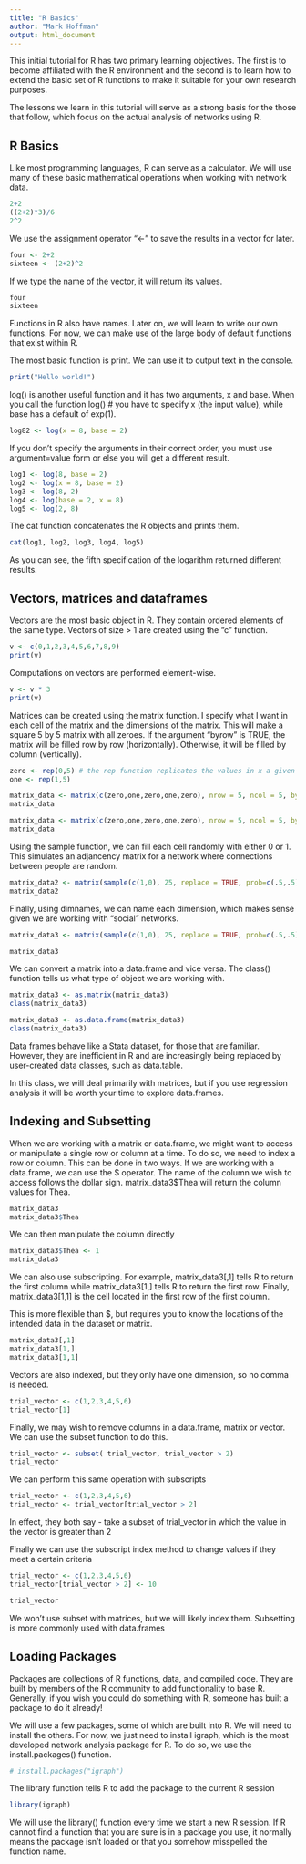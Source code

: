 ```yaml
---
title: "R Basics"
author: "Mark Hoffman"
output: html_document
---
```


This initial tutorial for R has two primary learning objectives.  The first is to become affiliated with the R environment and the second is to learn how to extend the basic set of R functions to make it suitable for your own research purposes.  

The lessons we learn in this tutorial will serve as a strong basis for the those that follow, which focus on the actual analysis of networks using R. 

## R Basics

Like most programming languages, R can serve as a calculator.  We will use many of these basic mathematical operations when working with network data.

```r
2+2
((2+2)*3)/6
2^2
```

We use the assignment operator "<-" to save the results in a vector for later. 

```r
four <- 2+2
sixteen <- (2+2)^2
```

If we type the name of the vector, it will return its values. 

```r
four
sixteen
```

Functions in R also have names. Later on, we will learn to write our own functions.  For now, we can make use of the large body of default functions that exist within R.

The most basic function is print.  We can use it to output text in the console.

```r
print("Hello world!")
```

log() is another useful function and it has two arguments, x and base.  When you call the function log()
# you have to specify x (the input value), while base has a default of exp(1). 

```r
log82 <- log(x = 8, base = 2)
```

If you don't specify the arguments in their correct order, you must use argument=value form or else you will get a different result.

```r
log1 <- log(8, base = 2)
log2 <- log(x = 8, base = 2)
log3 <- log(8, 2)
log4 <- log(base = 2, x = 8)
log5 <- log(2, 8)
```

The cat function concatenates the R objects and prints them. 
```r
cat(log1, log2, log3, log4, log5)
```

As you can see, the fifth specification of the logarithm returned different results.

## Vectors, matrices and dataframes 

Vectors are the most basic object in R. They contain ordered elements of the same type. Vectors of size > 1 are created using the "c" function. 

```r
v <- c(0,1,2,3,4,5,6,7,8,9)
print(v)
```

Computations on vectors are performed element-wise.

```r
v <- v * 3
print(v)
```

Matrices can be created using the matrix function.  I specify what I want in each cell of the matrix and the dimensions of the matrix.  This will make a square 5 by 5 matrix with all zeroes. If the argument "byrow" is TRUE, the matrix will be filled row by row (horizontally).  Otherwise, it will be filled by column (vertically). 

```r
zero <- rep(0,5) # the rep function replicates the values in x a given number of times
one <- rep(1,5)

matrix_data <- matrix(c(zero,one,zero,one,zero), nrow = 5, ncol = 5, byrow = TRUE)
matrix_data

matrix_data <- matrix(c(zero,one,zero,one,zero), nrow = 5, ncol = 5, byrow = FALSE)
matrix_data
```

Using the sample function, we can fill each cell randomly with either 0 or 1. This simulates an adjancency matrix for a network where connections between people are random.

```r
matrix_data2 <- matrix(sample(c(1,0), 25, replace = TRUE, prob=c(.5,.5)), nrow=5, ncol=5, byrow =TRUE)
matrix_data2
```

Finally, using dimnames, we can name each dimension, which makes sense given we are working with "social" networks.

```r
matrix_data3 <- matrix(sample(c(1,0), 25, replace = TRUE, prob=c(.5,.5)), nrow=5, ncol=5, byrow =TRUE, dimnames = list(c("Thea", "Pravin", "Troy", "Albin", "Clementine"), c("Thea", "Pravin", "Troy", "Albin", "Clementine")))

matrix_data3
```

We can convert a matrix into a data.frame and vice versa. The class() function tells us what type of object we are working with.

```r
matrix_data3 <- as.matrix(matrix_data3)
class(matrix_data3)

matrix_data3 <- as.data.frame(matrix_data3)
class(matrix_data3)
```

Data frames behave like a Stata dataset, for those that are familiar. However, they are inefficient in R and are increasingly being replaced by user-created data classes, such as data.table. 

In this class, we will deal primarily with matrices, but if you use regression analysis it will be worth your time to explore data.frames.

## Indexing and Subsetting 

When we are working with a matrix or data.frame, we might want to access or manipulate a single row or column at a time. To do so, we need to index a row or column.  This can be done in two ways.  If we are working with a data.frame, we can use the $ operator.  The name of the column we wish to access follows the dollar sign. matrix_data3$Thea will return the column values for Thea.

```r
matrix_data3
matrix_data3$Thea
```

We can then manipulate the column directly
```r
matrix_data3$Thea <- 1
matrix_data3
```

We can also use subscripting.  For example, matrix\_data3[,1] tells R to return the first column while matrix\_data3[1,] tells R to return the first row. Finally, matrix_data3[1,1] is the cell located in the first row of the first column.

This is more flexible than $, but requires you to know the locations of the intended data in the dataset or matrix.

```r
matrix_data3[,1]
matrix_data3[1,]
matrix_data3[1,1]
```

Vectors are also indexed, but they only have one dimension, so no comma is needed.

```r
trial_vector <- c(1,2,3,4,5,6)
trial_vector[1]
```

Finally, we may wish to remove columns in a data.frame, matrix or vector.  We can use the subset function to do this.

```r
trial_vector <- subset( trial_vector, trial_vector > 2)
trial_vector
```

We can perform this same operation with subscripts
```r
trial_vector <- c(1,2,3,4,5,6)
trial_vector <- trial_vector[trial_vector > 2]
```

In effect, they both say - take a subset of trial_vector in which the value in the vector is greater than 2

Finally we can use the subscript index method to change values if they meet a certain criteria

```r
trial_vector <- c(1,2,3,4,5,6)
trial_vector[trial_vector > 2] <- 10

trial_vector
```

We won't use subset with matrices, but we will likely index them. Subsetting is more commonly used with data.frames


## Loading Packages

Packages are collections of R functions, data, and compiled code. They are built by members of the R community to add functionality to base R. Generally, if you wish you could do something with R, someone has built a package to do it already!

We will use a few packages, some of which are built into R. We will need to install the others. For now, we just need to install igraph, which is the most developed network analysis package for R. To do so, we use the install.packages() function.

```r
# install.packages("igraph")
```

The library function tells R to add the package to the current R session

```r
library(igraph)
```

We will use the library() function every time we start a new R session.  If R cannot find a function that you are sure is in a package you use, it normally means the package isn't loaded or that you somehow misspelled the function name.